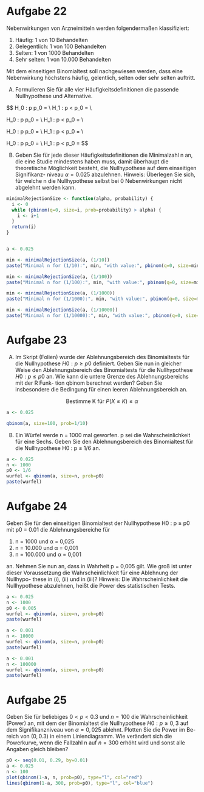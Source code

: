 # Aufgabe 22
Nebenwirkungen von Arzneimitteln werden folgendermaßen klassifiziert:

1. Häufig: 1 von 10 Behandelten
2. Gelegentlich: 1 von 100 Behandelten
3. Selten: 1 von 1000 Behandelten
4. Sehr selten: 1 von 10.000 Behandelten

Mit dem einseitigen Binomialtest soll nachgewiesen werden, dass eine Nebenwirkung höchstens häufig, gelentlich, selten oder sehr selten auftritt.

A) Formulieren Sie für alle vier Häufigkeitsdefinitionen die passende Nullhypothese und Alternative.

$$\text{1) } H_0 : p \ge p_0 = \frac{1}{10} \\
H_1 : p < p_0 = \frac{1}{10} \\

\text{2) } H_0 : p \ge p_0 = \frac{1}{100} \\
H_1 : p < p_0 = \frac{1}{100} \\

\text{3) } H_0 : p \ge p_0 = \frac{1}{1000} \\
H_1 : p < p_0 = \frac{1}{1000} \\

\text{4) } H_0 : p \ge p_0 = \frac{1}{10000} \\
H_1 : p < p_0 = \frac{1}{10000}$$

B) Geben Sie für jede dieser Häufigkeitsdefinitionen die Minimalzahl n an,
die eine Studie mindestens haben muss, damit überhaupt die theoretische
Möglichkeit besteht, die Nullhypothese auf dem einseitigen Signifikanz-
niveau $α = 0.025$ abzulehnen.
Hinweis: Überlegen Sie sich, für welche n die Nullhypothese selbst bei 0
Nebenwirkungen nicht abgelehnt werden kann.

```r
minimalRejectionSize <- function(alpha, probability) {
  i <- 0
  while (pbinom(q=0, size=i, prob=probability) > alpha) {
    i <- i+1
  }
  return(i)
}


a <- 0.025

min <- minimalRejectionSize(a, (1/10))
paste("Minimal n for (1/10):", min, "with value:", pbinom(q=0, size=min, prob=1/10))

min <- minimalRejectionSize(a, (1/100))
paste("Minimal n for (1/100):", min, "with value:", pbinom(q=0, size=min, prob=1/100))

min <- minimalRejectionSize(a, (1/1000))
paste("Minimal n for (1/1000):", min, "with value:", pbinom(q=0, size=min, prob=1/1000))

min <- minimalRejectionSize(a, (1/10000))
paste("Minimal n for (1/10000):", min, "with value:", pbinom(q=0, size=min, prob=1/10000))
```


# Aufgabe 23
A) Im Skript (Folien) wurde der Ablehnungsbereich des Binomialtests für die
Nullhypothese $H0 : p \ge p0$ definiert. Geben Sie nun in gleicher Weise den
Ablehnungsbereich des Binomialtests für die Nullhypothese $H0 : p \le p0$
an. Wie kann die untere Grenze des Ablehnungsbereichs mit der R Funk-
tion qbinom berechnet werden? Geben Sie insbesondere die Bedingung
für einen leeren Ablehnungsbereich an.

$$
\text{Bestimme K für } P(X \le K) \le \alpha
$$

```r
a <- 0.025

qbinom(a, size=100, prob=1/10)
```

B) Ein Würfel werde n = 1000 mal geworfen. p sei die Wahrscheinlichkeit
für eine Sechs. Geben Sie den Ablehnungsbereich des Binomialtest für
die Nullhypothese H0 : p ≤ 1/6 an.

```r
a <- 0.025
n <- 1000
p0 <- 1/6
wurfel <- qbinom(a, size=n, prob=p0)
paste(wurfel)
```

# Aufgabe 24
Geben Sie für den einseitigen Binomialtest der Nullhypothese
H0 : p ≥ p0 mit p0 = 0.01 die Ablehnungsbereiche für

1. n = 1000 und α = 0,025
2. n = 10.000 und α = 0,001
3. n = 100.000 und α = 0,001

an. Nehmen Sie nun an, dass in Wahrheit p = 0,005 gilt. Wie groß ist unter
dieser Voraussetzung die Wahrscheinlichkeit für eine Ablehnung der Nullhypo-
these in (i), (ii) und in (iii)?
Hinweis: Die Wahrscheinlichkeit die Nullhypothese abzulehnen, heißt die Power
des statistischen Tests.



```r
a <- 0.025
n <- 1000
p0 <- 0.005
wurfel <- qbinom(a, size=n, prob=p0)
paste(wurfel)

a <- 0.001
n <- 10000
wurfel <- qbinom(a, size=n, prob=p0)
paste(wurfel)

a <- 0.001
n <- 100000
wurfel <- qbinom(a, size=n, prob=p0)
paste(wurfel)
```


# Aufgabe 25
Geben Sie für beliebiges $0 < p < 0.3$ und $n = 100$ die Wahrscheinlichkeit (Power) an, mit dem der Binomialtest die Nullhypothese
$H0 : p ≥ 0,3$
auf dem Signifikanzniveau von $α = 0,025$ ablehnt. Plotten Sie die Power im Be-
reich von $(0, 0.3)$ in einem Liniendiagramm. Wie verändert sich die Powerkurve,
wenn die Fallzahl n auf $n = 300$ erhöht wird und sonst alle Angaben gleich
bleiben?



```r
p0 <- seq(0.01, 0.29, by=0.01)
a <- 0.025
n <- 100
plot(qbinom(1-a, n, prob=p0), type="l", col="red")
lines(qbinom(1-a, 300, prob=p0), type="l", col="blue")
```



